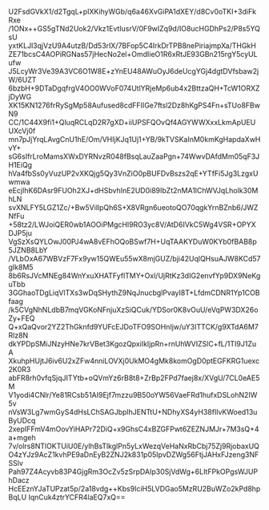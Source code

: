 U2FsdGVkX1/d2TgqL+pIXKihyWGb/q6a46XvGiPA1dXEY/d8Cv0oTKI+3diFkRxe
/1ONx++GS5gTNd2Uok2/Vkz1EvtIusrV/0F9wIZq9d/IO8ucHGDhPs2/P8s5YQsU
yxtKLJl3qjVzU9A4utzB/Dd53rIX/7BFop5C4IrkDrTPB8nePiriajmpXa/THGkH
ZE71bcsC4AOPiRGNas57jHecNo2el+OmdIieO1R6xRtJE93GBn215rgY5cyULufw
J5LcyWr3Ve39A3VC6O1W8E+zYnEU48AWuOyJ6deUcgYGj4dgtDVfsbaw2jW/6UZT
6bzbH+9DTaDgqfrgV4OO0WVoF074UtlYRjeMp6ub4x2BttzaQH+TcW1ORXZjDyWG
XK15KN1276frRySgMp58Aufused8cdFFIIGe7ftsl2Dz8hKgPS4Fn+sTUo8FBwN9
CC/1C44X9fi1+QluqRCLqD2R7gXD+iiUPSFQOvQf4AGYWWXxxLkmApUEUUXcVj0f
mn7pJjYrqLAvgCnU1hE/Om/VHIjKJq1Uj1+YB/9kTVSKaInM0kmKgHapdaXwHvY+
sG6sIfrLroMamsXWxDYRNvzR048fBsqLauZaaPgn+74WwvDAfdMm05qF3JH1EiQg
hVa4fbSs0yVuzUP2vXKQjg5Qy3VnZiO0pBUFDvBszs2qE+YTfFi5Jg3LzgxUwmwa
eEcjIhK6DAsr9FUOh2XJ+dHSbvhInE2UD0i89IbZt2nMA1lChWVJqLholk30MhLN
svXNLFY5LGZ1Zc/+Bw5VillpQh6S+X8VRgn6ueotoQO70qgkYrnBZnb6/JWZNfFu
+58tz2/LWJoiQER0wb1AOOiPMgcHl9RO3yc8V/AtD6IVkC5Wg4VSR+OPYXDJP5ju
VgSzXsQYLOwJ00PJ4wA8vEFhOQoBSwf7H+UqTAAKYDuW0KYb0fBAB8p5JZNB8LbY
/VLbOxA67WBVzF7Fx9yw15QWEu55wX8mjGUZ/bji42UqlQHsuAJW8KCd57gIk8M5
8b6RsJVcMNEg84WnYxuXHATFyflTMY+Oxl/UjRtKz3dIG2envfYp9DX9NeKguTbb
3GGhaoTDgLiqVlTXs3wDqSHythZ9NqJnucbglPvayI8T+LfdmCDNR1Yp1COBfaag
/k5CVgNhNLdbB7mqVGKoNFnjuXzSiQCuk/YDSor0K8vOuU/eVqPW3DX26oZy+FEQ
Q+xQaQvor2YZ2ThGknfd9YUFcEJDoTFO9SOHnIjw/uY3ITTCK/g9XTdA6M7Rlz8N
dkYPDpSMiJNzyHNe7krVBet3KgozQpxiIkljpRn+rnUhWVIZSlC+fL/1TI9J1ZuA
XkuhpHUjtJ6iv6U2xZFw4nniLOVXj0UkMO4gMk8komOgD0ptEGFKRG1uexc2K0R3
abFR8rh0vfqSjqJITYtb+oQVmYz6rB8t8+ZrBp2FPd7faej8x/XVgU/7CL0eAE5M
V1yodi4CNlr/Ye81RCsb51AI9Ejf7mzzu9B50oYW56VaeFRd1hufxDSLohN2IW5v
nVsW3Lg7wmGyS4dHsLChSAGJbplhJENTtU+NDhyXS4yH38fIlvKWoed13uByUDcq
2xepIFFmV4mOovYiHAPr72DiQ+x9GhsC4xBZGFPwt6ZEZNJMJr+7M3sQ+4a+mgeh
7v/olrs8NTlOKTUiU0E/ylhBsTlkglPn5yLxWezqVeHaNxRbCbj75Zj9RjobaxUQ
O4zYJz9AcZ1kvhPE9aDnEyB2ZNJ2k831p05IpvDZWg56FtjJAHxFJzeng3NFSSlv
Pah97Z4Acyvb83P4GjgRm3OcZv5zSrpDAIp30SjVdWg+6LItFPkOPgsWJUPhDacz
HcEEznYJaTUPzat5p/2a18vdg++Kbs9IciH5LVDGao5MzRU2BuWZo2kPd8hpBqLU
IqnCuk4ztrYCFR4laEQ7xQ==
